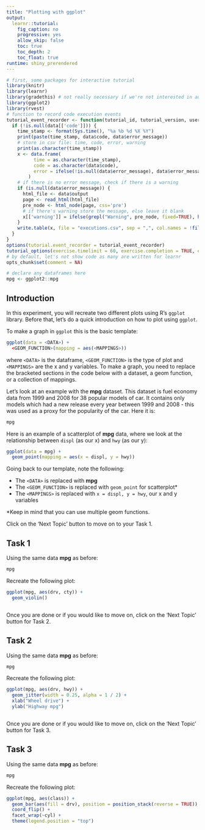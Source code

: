```yaml
---
title: "Plotting with ggplot"
output: 
  learnr::tutorial:
    fig_caption: no
    progressive: yes
    allow_skip: false
    toc: true
    toc_depth: 2
    toc_float: true
runtime: shiny_prerendered
---
```


```r
# first, some packages for interactive tutorial
library(knitr)
library(learnr)
library(gradethis) # not really necessary if we're not interested in automatic code grading (and answers vary wildly!)
library(ggplot2)
library(rvest)
# function to record code execution events
tutorial_event_recorder <- function(tutorial_id, tutorial_version, user_id, event, data) {
  if (!is.null(data[['code']])) {
    time_stamp <- format(Sys.time(), "%a %b %d %X %Y")
    print(paste(time_stamp, data$code, data$error_message))
    # store in csv file: time, code, error, warning
    print(as.character(time_stamp))
    x <- data.frame(
          time = as.character(time_stamp), 
          code = as.character(data$code), 
          error = ifelse(!is.null(data$error_message), data$error_message, "")
        )
    # if there is no error message, check if there is a warning
    if (is.null(data$error_message)) {
      html_file <- data$output
      page <- read_html(html_file)
      pre_node <- html_node(page, css='pre')  
      # if there's warning store the message, else leave it blank
      x[['warning']] = ifelse(grepl("Warning", pre_node, fixed=TRUE), html_text(pre_node), "")
    }
    write.table(x, file = "executions.csv", sep = ",", col.names = !file.exists("executions.csv"), row.names = FALSE, append=TRUE)
  }
}
options(tutorial.event_recorder = tutorial_event_recorder)
tutorial_options(exercise.timelimit = 60, exercise.completion = TRUE, exercise.checker = gradethis::grade_learnr)
# by default, let's not show code as many are written for learnr
opts_chunk$set(comment = NA)
```

```r
# declare any dataframes here
mpg <- ggplot2::mpg
```

## Introduction

In this experiment, you will recreate two different plots using R's `ggplot` library. Before that, let's do a quick introduction on how to plot using `ggplot`.

To make a graph in `ggplot` this is the basic template:

```r
ggplot(data = <DATA>) + 
  <GEOM_FUNCTION>(mapping = aes(<MAPPINGS>))
```

where `<DATA>` is the dataframe, `<GEOM_FUNCTION>` is the type of plot and `<MAPPINGS>` are the x and y variables. To make a graph, you need to replace the bracketed sections in the code below with a dataset, a geom function, or a collection of mappings.

Let's look at an example with the **mpg** dataset. This dataset is fuel economy data from 1999 and 2008 for 38 popular models of car. It contains only models which had a new release every year between 1999 and 2008 - this was used as a proxy for the popularity of the car. Here it is:

```r
mpg
```

Here is an example of a scatterplot of **mpg** data, where we look at the relationship between `displ` (as our x) and `hwy` (as our y):

```r
ggplot(data = mpg) + 
  geom_point(mapping = aes(x = displ, y = hwy))
```

Going back to our template, note the following:

- The `<DATA>` is replaced with **mpg**
- The `<GEOM_FUNCTION>` is replaced with `geom_point` for scatterplot*
- The `<MAPPINGS>` is replaced with `x = displ, y = hwy`, our x and y variables

*Keep in mind that you can use multiple geom functions.

Click on the 'Next Topic' button to move on to your Task 1.

## Task 1

Using the same data **mpg** as before:

```r
mpg
```


<!--Based on: https://ggplot2-book.org/getting-started.html#basic-use-->
Recreate the following plot:

```r
ggplot(mpg, aes(drv, cty)) + 
  geom_violin()
```


```r



```

Once you are done or if you would like to move on, click on the 'Next Topic' button for Task 2.

## Task 2

Using the same data **mpg** as before:

```r
mpg
```

<!--Based on: https://ggplot2-book.org/getting-started.html#axes-->
Recreate the following plot:

```r
ggplot(mpg, aes(drv, hwy)) +
  geom_jitter(width = 0.25, alpha = 1 / 2) +
  xlab("Wheel drive") + 
  ylab("Highway mpg")
```

```r

```

Once you are done or if you would like to move on, click on the 'Next Topic' button for Task 3.

## Task 3

Using the same data **mpg** as before:

```r
mpg
```

<!--
Based on 
https://ggplot2.tidyverse.org/reference/geom_bar.html https://ggplot2-book.org/getting-started.html#qplot-facetting
-->
Recreate the following plot:

```r
ggplot(mpg, aes(class)) + 
  geom_bar(aes(fill = drv), position = position_stack(reverse = TRUE)) +
  coord_flip() +
  facet_wrap(~cyl) +
  theme(legend.position = "top")
```

```r

```


